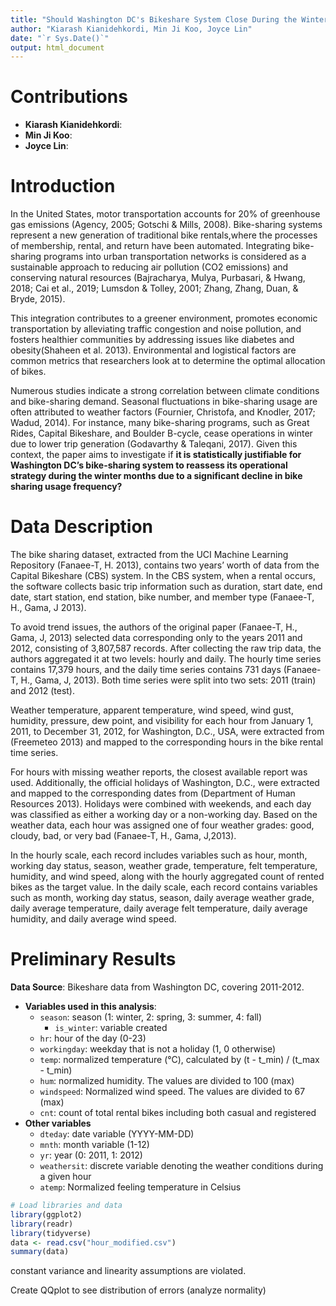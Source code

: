 ```yaml
---
title: "Should Washington DC's Bikeshare System Close During the Winter Months?"
author: "Kiarash Kianidehkordi, Min Ji Koo, Joyce Lin"
date: "`r Sys.Date()`"
output: html_document
---
```


# Contributions

- **Kiarash Kianidehkordi**:  
- **Min Ji Koo**:  
- **Joyce Lin**:  

# Introduction

In the United States, motor transportation accounts for 20% of greenhouse gas emissions (Agency, 2005; Gotschi & Mills, 2008). Bike-sharing systems represent a new generation of traditional bike rentals,where the processes of membership, rental, and return have been automated. Integrating bike-sharing programs into urban transportation networks is considered as a sustainable approach to reducing air pollution (CO2 emissions) and conserving natural resources (Bajracharya, Mulya, Purbasari, & Hwang, 2018; Cai et al., 2019; Lumsdon & Tolley, 2001; Zhang, Zhang, Duan, & Bryde, 2015).

This integration contributes to a greener environment, promotes economic transportation by alleviating traffic congestion and noise pollution, and fosters healthier communities by addressing issues like diabetes and obesity(Shaheen et al. 2013). Environmental and logistical factors are common metrics that researchers look at to determine the optimal allocation of bikes.

Numerous studies indicate a strong correlation between climate conditions and bike-sharing demand. Seasonal fluctuations in bike-sharing usage are often attributed to weather factors (Fournier, Christofa, and Knodler, 2017; Wadud, 2014). For instance, many bike-sharing programs, such as Great Rides, Capital Bikeshare, and Boulder B-cycle, cease operations in winter due to lower trip generation (Godavarthy & Taleqani, 2017). Given this context, the paper aims to investigate if **it is statistically justifiable for Washington DC’s bike-sharing system to reassess its operational strategy during the winter months due to a significant decline in bike sharing usage frequency?**

# Data Description

The bike sharing dataset, extracted from the UCI Machine Learning Repository (Fanaee-T, H. 2013), contains two years' worth of data from the Capital Bikeshare (CBS) system. In the CBS system, when a rental occurs, the software collects basic trip information such as duration, start date, end date, start station, end station, bike number, and member type (Fanaee-T, H., Gama, J 2013).

To avoid trend issues, the authors of the original paper (Fanaee-T, H., Gama, J, 2013) selected data corresponding only to the years 2011 and 2012, consisting of 3,807,587 records. After collecting the raw trip data, the authors aggregated it at two levels: hourly and daily. The hourly time series contains 17,379 hours, and the daily time series contains 731 days (Fanaee-T, H., Gama, J, 2013). Both time series were split into two sets: 2011 (train) and 2012 (test).

Weather temperature, apparent temperature, wind speed, wind gust, humidity, pressure, dew point, and visibility for each hour from January 1, 2011, to December 31, 2012, for Washington, D.C., USA, were extracted from (Freemeteo 2013) and mapped to the corresponding hours in the bike rental time series.

For hours with missing weather reports, the closest available report was used. Additionally, the official holidays of Washington, D.C., were extracted and mapped to the corresponding dates from (Department of Human Resources 2013). Holidays were combined with weekends, and each day was classified as either a working day or a non-working day. Based on the weather data, each hour was assigned one of four weather grades: good, cloudy, bad, or very bad (Fanaee-T, H., Gama, J,2013).

In the hourly scale, each record includes variables such as hour, month, working day status, season, weather grade, temperature, felt temperature, humidity, and wind speed, along with the hourly aggregated count of rented bikes as the target value. In the daily scale, each record contains variables such as month, working day status, season, daily average weather grade, daily average temperature, daily average felt temperature, daily average humidity, and daily average wind speed.

# Preliminary Results

**Data Source**: Bikeshare data from Washington DC, covering 2011-2012.

- **Variables used in this analysis**:
  - `season`: season (1: winter, 2: spring, 3: summer, 4: fall)
    - `is_winter`: variable created 
  - `hr`: hour of the day (0-23)
  - `workingday`: weekday that is not a holiday (1, 0 otherwise)
  - `temp`: normalized temperature (°C), calculated by (t - t_min) / (t_max - t_min)
  - `hum`: normalized humidity. The values are divided to 100 (max)
  - `windspeed`: Normalized wind speed. The values are divided to 67 (max)
  - `cnt`: count of total rental bikes including both casual and registered

- **Other variables**
  - `dteday`: date variable (YYYY-MM-DD)
  - `mnth`: month variable (1-12)
  - `yr`: year (0: 2011, 1: 2012)
  - `weathersit`: discrete variable denoting the weather conditions during a given hour
  - `atemp`: Normalized feeling temperature in Celsius



```r
# Load libraries and data
library(ggplot2)
library(readr)
library(tidyverse)
data <- read.csv("hour_modified.csv")
summary(data)
```


constant variance and linearity assumptions are violated.

Create QQplot to see distribution of errors (analyze normality)






